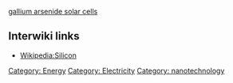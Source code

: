 {{stub}}
[[gallium arsenide solar cells]]
== Interwiki links ==

* [[Wikipedia:Silicon]]

[[Category: Energy]][[Category: Electricity]][[Category: nanotechnology]]